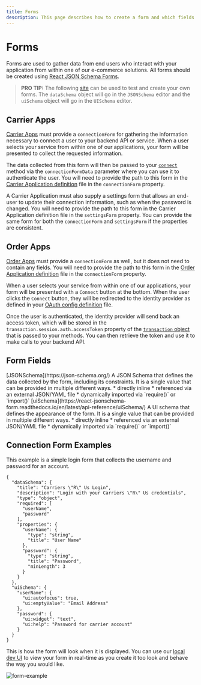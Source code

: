 ```yaml
---
title: Forms
description: This page describes how to create a form and which fields are required.
---
```



Forms
===============================================
Forms are used to gather data from end users who interact with your application from within one of our e-commerce
solutions. All forms should be created using [React JSON Schema Forms](https://github.com/rjsf-team/react-jsonschema-form).

> **PRO TIP:** The following [site](https://rjsf-team.github.io/react-jsonschema-form/) can be used to test and create your own forms.
> The `dataSchema` object will go in the `JSONSchema` editor and the `uiSchema` object will go in the `UISchema` editor.

## Carrier Apps
[Carrier Apps](./carrier.mdx) must provide a `connectionForm` for gathering the information necessary to connect a user to your backend API or service.
When a user selects your service from within one of our applications, your form will be presented to collect the requested
information.

The data collected from this form will then be passed
to your [`connect`](./methods/connect.mdx) method via the `connectionFormData` parameter where you can use it to authenticate the user.
You will need to provide the path to this form in the [Carrier Application definition](./carrier.mdx) file in the `connectionForm`
property.

A Carrier Application must also supply a settings form that allows an end-user to update their connection information, such
as when the password is changed. You will need to provide the path to this form in the Carrier Application definition file in
the `settingsForm` property. You can provide the same form for both the `connectionForm` and `settingsForm` if the properties
are consistent.


## Order Apps
[Order Apps](./order.mdx) must provide a `connectionForm` as well, but it does not need to contain any fields.
You will need to provide the path to this form in the [Order Application definition](./order.mdx) file in the `connectionForm`
property.

When a user selects your service from within one of our applications, your form will be presented with a `Connect` button
at the bottom.
When the user clicks the `Connect` button, they will be redirected to the identity provider as defined in your [OAuth config definition](./../oauth/oauth-config.mdx) file.

Once the user is authenticated, the identity provider will send back an access token, which will be stored in the
`transaction.session.auth.accessToken` property of the [`transaction` object](./order-transaction.mdx) that is passed to your methods. You can then retrieve
the token and use it to make calls to your backend API.

Form Fields
-----------------------------------------------
<Reference>

  <Field name="dataSchema" required={true}>
    <Type>
      [JSONSchema](https://json-schema.org/)
    </Type>
    <Description>
      A JSON Schema that defines the data collected by the form, including its constraints. It is a single value that can be provided in multiple different ways.
        *  directly inline
        *  referenced via an external JSON/YAML file
        *  dynamically imported via `require()` or `import()`
    </Description>
  </Field>

  <Field name="uiSchema" required={true}>
    <Type>
      [uiSchema](https://react-jsonschema-form.readthedocs.io/en/latest/api-reference/uiSchema/)
    </Type>
    <Description>
      A UI schema that defines the appearance of the form. It is a single value that can be provided in multiple different ways.
        *  directly inline
        *  referenced via an external JSON/YAML file
        *  dynamically imported via `require()` or `import()`
    </Description>
  </Field>

</Reference>



Connection Form Examples
------------------
This example is a simple login form that collects the username and password for an account.
```json5
{
  "dataSchema": {
    "title": "Carriers \"R\" Us Login",
    "description": "Login with your Carriers \"R\" Us credentials",
    "type": "object",
    "required": [
      "userName",
      "password"
    ],
    "properties": {
      "userName": {
        "type": "string",
        "title": "User Name"
      },
      "password": {
        "type": "string",
        "title": "Password",
        "minLength": 3
      }
    }
  },
  "uiSchema": {
    "userName": {
      "ui:autofocus": true,
      "ui:emptyValue": "Email Address"
    },
    "password": {
      "ui:widget": "text",
      "ui:help": "Password for carrier account"
    }
  }
}
```

This is how the form will look when it is displayed. You can use our [local dev UI](./../local-dev-tooling/local-dev-ui.mdx) to
view your form in real-time as you create it too look and behave the way you would like.

![form-example](/img/forms/form-example.png)

